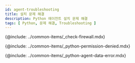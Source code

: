 ```yaml
---
id: agent-troubleshooting
title: 설치 문제 해결
description: Python 에이전트 설치 문제 해결
tags: [ Python, 문제 해결, Troubleshooting ]
---
```


{@include: ../common-items/_check-firewall.mdx} 

{@include: ../common-items/_python-permission-denied.mdx} 

<!-- 길이, 공통 사항인지 별개인지
프로젝트에 에이전트가 등록되지 않는 경우 모니터링 데이터 수집이 이루어지지 않는 경우
-->
{@include: ../common-items/_python-agent-data-error.mdx} 
